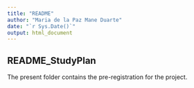 ```yaml
---
title: "README"
author: "Maria de la Paz Mane Duarte"
date: "`r Sys.Date()`"
output: html_document
---
```


## README_StudyPlan

The present folder contains the pre-registration for the project.
